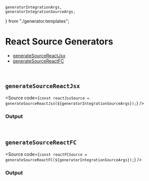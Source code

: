     generatorIntegrationArgs,
    generatorIntegrationSourceArgs,
} from "./generator.templates";

<Meta title="Code Generators/React" />

# React Source Generators

- [generateSourceReactJsx](#generatesourcereactjsx)
- [generateSourceReactFC](#generatesourcereactfc)

<br />

## `generateSourceReactJsx`

<Source
    code={`
const reactJsxSource = generateSourceReactJsx(${generatorIntegrationSourceArgs});
`}
/>

### Output

<Source
    dark
    language="jsx"
    code={generateSourceReactJsx(generatorIntegrationArgs)}
/>

<br />

## `generateSourceReactFC`

<Source
    code={`
const reactFCSource = generateSourceReactFC(${generatorIntegrationSourceArgs});
`}
/>

### Output

<Source
    dark
    language="jsx"
    code={generateSourceReactFC(generatorIntegrationArgs)}
/>
